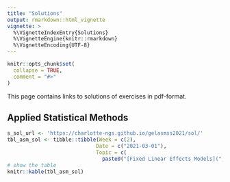 ```yaml
---
title: "Solutions"
output: rmarkdown::html_vignette
vignette: >
  %\VignetteIndexEntry{Solutions}
  %\VignetteEngine{knitr::rmarkdown}
  %\VignetteEncoding{UTF-8}
---
```


```r
knitr::opts_chunk$set(
  collapse = TRUE,
  comment = "#>"
)
```

This page contains links to solutions of exercises in pdf-format.

## Applied Statistical Methods

```r
s_sol_url <- 'https://charlotte-ngs.github.io/gelasmss2021/sol/'
tbl_asm_sol <- tibble::tibble(Week = c(2),
                             Date = c("2021-03-01"),
                             Topic = c(
                               paste0("[Fixed Linear Effects Models](", s_sol_url, "asm-w02-sol01.pdf)", collapse = '')))
# show the table
knitr::kable(tbl_asm_sol)                             
```

